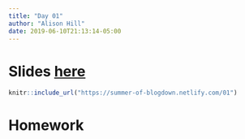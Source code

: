 ```yaml
---
title: "Day 01"
author: "Alison Hill"
date: 2019-06-10T21:13:14-05:00
---
```


# Slides <a href="/01" target="_blank">here</a>

```r
knitr::include_url("https://summer-of-blogdown.netlify.com/01")
```



# Homework
